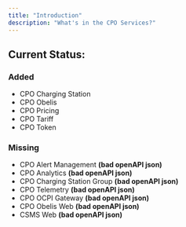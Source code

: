 ```yaml
---
title: "Introduction"
description: "What's in the CPO Services?"
---
```


## Current Status:

### Added
+ CPO Charging Station 
+ CPO Obelis
+ CPO Pricing
+ CPO Tariff
+ CPO Token

### Missing
- CPO Alert Management **(bad openAPI json)**
- CPO Analytics **(bad openAPI json)**
- CPO Charging Station Group **(bad openAPI json)** 
- CPO Telemetry **(bad openAPI json)** 
- CPO OCPI Gateway **(bad openAPI json)** 
- CPO Obelis Web **(bad openAPI json)** 
- CSMS Web **(bad openAPI json)** 


